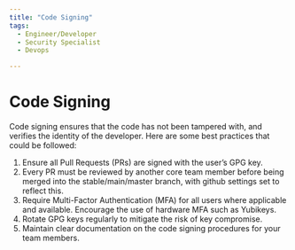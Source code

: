 ```yaml
---
title: "Code Signing"
tags:
  - Engineer/Developer
  - Security Specialist
  - Devops

---
```



<TagProvider>
<TagFilter />

# Code Signing

<TagList tags={frontmatter.tags} />
<AttributionList contributors={frontmatter.contributors} />

Code signing ensures that the code has not been tampered with, and verifies the identity of the developer. Here are some best practices that could be followed:

1. Ensure all Pull Requests (PRs) are signed with the user’s GPG key.
2. Every PR must be reviewed by another core team member before being merged into the stable/main/master branch, with github settings set to reflect this.
3. Require Multi-Factor Authentication (MFA) for all users where applicable and available. Encourage the use of hardware MFA such as Yubikeys.
4. Rotate GPG keys regularly to mitigate the risk of key compromise.
5. Maintain clear documentation on the code signing procedures for your team members.

</TagProvider>